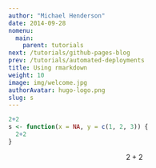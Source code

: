 ```yaml
---
author: "Michael Henderson"
date: 2014-09-28
nomenu:
  main:
    parent: tutorials
next: /tutorials/github-pages-blog
prev: /tutorials/automated-deployments
title: Using rmarkdown
weight: 10
image: img/welcome.jpg
authorAvatar: hugo-logo.png
slug: s
---
```


```r
2+2
s <- function(x = NA, y = c(1, 2, 3)) {
  2+2
}
```

$$ 2+2 $$

